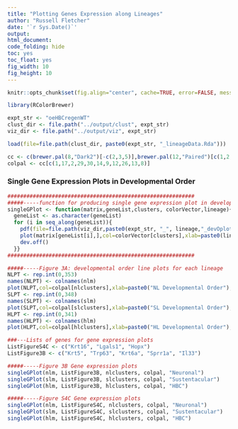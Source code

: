```yaml
---
title: "Plotting Genes Expression along Lineages"
author: "Russell Fletcher"
date: '`r Sys.Date()`'
output:
html_document:
code_folding: hide
toc: yes
toc_float: yes
fig_width: 10
fig_height: 10
---
```


```r
knitr::opts_chunk$set(fig.align="center", cache=TRUE, error=FALSE, message=FALSE, warning=FALSE, results="hide")

library(RColorBrewer)

expt_str <- "oeHBCregenWT"
clust_dir <- file.path("../output/clust", expt_str)
viz_dir <- file.path("../output/viz", expt_str)

load(file=file.path(clust_dir, paste0(expt_str, "_lineageData.Rda")))

cc <- c(brewer.pal(8,"Dark2")[-c(2,3,5)],brewer.pal(12,"Paired")[c(1,2,8,10,9)],brewer.pal(12,"Set3")[c(7,8,12)], brewer.pal(8, "Pastel2")[8], brewer.pal(11,"BrBG")[11], brewer.pal(11,"PiYG")[1], "cyan", "darkblue","darkorchid2", "brown1", "springgreen1", "deepskyblue4", "darkolivegreen","antiquewhite2","azure", "cornflowerblue","blue","chartreuse","darkolivegreen3","darkorange3","deeppink4","darkred","darksalmon")
colpal <- cc[c(1,17,2,29,30,14,9,12,26,13,8)]

```


### Single Gene Expression Plots in Developmental Order
```r

###########################################################
#####-----function for producing single gene expression plot in developmental order, using log2 transformed counts matrix
singleGPlot <- function(matrix,geneList,clusters, colorVector,lineage){
  geneList <- as.character(geneList)
  for (i in seq_along(geneList)){
    pdf(file=file.path(viz_dir,paste0(expt_str, "_", lineage,"_devOplot-",geneList[i],".pdf")),width=4.5, height=4.5)
    plot(matrix[geneList[i],],col=colorVector[clusters],xlab=paste0(lineage," Lineage Developmental Order"), ylab="log2 counts" ,main=paste(lineage,"Lineage,", geneList[i], sep=" "), ylim=c(-1, 13), pch=19)
    dev.off()
  }}
###########################################################

#####-----Figure 3A: developmental order line plots for each lineage
NLPT <- rep.int(0,353)
names(NLPT) <- colnames(nlm)
plot(NLPT,col=colpal[nlclusters],xlab=paste0("NL Developmental Order"), ylab="log2 counts", pch=15) 
SLPT <- rep.int(0,348)
names(SLPT) <- colnames(slm)
plot(SLPT,col=colpal[slclusters],xlab=paste0("SL Developmental Order"), ylab="log2 counts", pch=15) 
HLPT <- rep.int(0,341)
names(HLPT) <- colnames(hlm)
plot(HLPT,col=colpal[hlclusters],xlab=paste0("HL Developmental Order"), ylab="log2 counts", pch=15) 

###---Lists of genes for gene expression plots
ListFigureS4C <- c("Krt16", "Lgals1", "Hopx")
ListFigure3B <- c("Krt5", "Trp63", "Krt6a", "Sprr1a", "Il33")

#####-----Figure 3B Gene expression plots
singleGPlot(nlm, ListFigure3B, nlclusters, colpal, "Neuronal")
singleGPlot(slm, ListFigure3B, slclusters, colpal, "Sustentacular")
singleGPlot(hlm, ListFigure3B, hlclusters, colpal, "HBC")

#####-----Figure S4C Gene expression plots
singleGPlot(nlm, ListFigureS4C, nlclusters, colpal, "Neuronal")
singleGPlot(slm, ListFigureS4C, slclusters, colpal, "Sustentacular")
singleGPlot(hlm, ListFigureS4C, hlclusters, colpal, "HBC")

```